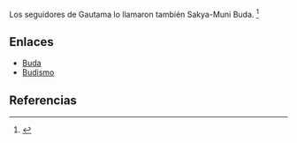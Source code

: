 Los seguidores de Gautama lo llamaron también Sakya-Muni Buda. <ref name="n0">{{lib|LU|94|8|2}}</ref> 

== Enlaces ==

* [[Buda|Buda]]
* [[budismo|Budismo]]


== Referencias ==

<references/>
